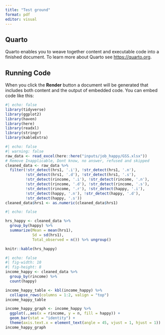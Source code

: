 ```yaml
---
title: "Test ground"
format: pdf
editor: visual
---
```


## Quarto

Quarto enables you to weave together content and executable code into a
finished document. To learn more about Quarto see <https://quarto.org>.

## Running Code

When you click the **Render** button a document will be generated that
includes both content and the output of embedded code. You can embed
code like this:

```r
#| echo: false
library(tidyverse)
library(ggplot2)
library(haven)
library(here)
library(readxl)
library(stringr)
library(kableExtra)
```

```r
#| echo: false
#| warning: false
raw_data <- read_excel(here::here("inputs/job_happy/GSS.xlsx"))
# Remove Inapplicable, Dont know, no answer, refused and skipped
cleaned_data <- raw_data %>% 
  filter(!str_detect(hrs1, '.i'), !str_detect(hrs1, '.n'), 
         !str_detect(hrs1, '.d'), !str_detect(hrs1, '.s'),
         !str_detect(rincome, '.i'), !str_detect(rincome, '.n'), 
         !str_detect(rincome, '.d'), !str_detect(rincome, '.s'),
         !str_detect(rincome, '.r'), !str_detect(happy, '.i'),
         !str_detect(happy, '.n'), !str_detect(happy, '.d'),
         !str_detect(happy, '.s'))
cleaned_data$hrs1 <- as.numeric(cleaned_data$hrs1)

```

```r
#| echo: false

hrs_happy <- cleaned_data %>% 
  group_by(happy) %>% 
  summarize(Mean = mean(hrs1),
            Sd = sd(hrs1),
            Total_observed = n()) %>% ungroup()

knitr::kable(hrs_happy)
```

```r
#| echo: false
#| fig-width: 10
#| fig-height: 8
income_happy <- cleaned_data %>% 
  group_by(rincome) %>% 
  count(happy)

income_happy_table <- kbl(income_happy) %>%
  collapse_rows(columns = 1:2, valign = "top")
income_happy_table

income_happy_graph <- income_happy %>% 
  ggplot(.,aes(x = rincome, y = n, fill = happy)) + 
  geom_bar(stat = "identity") +
  theme(axis.text.x = element_text(angle = 45, vjust = 1, hjust = 1))
income_happy_graph


```

